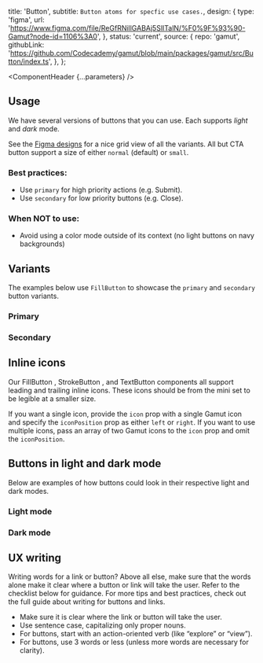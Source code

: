 


  title: 'Button',
  subtitle: `Button atoms for specfic use cases.`,
  design: {
    type: 'figma',
    url: 'https://www.figma.com/file/ReGfRNillGABAj5SlITalN/%F0%9F%93%90-Gamut?node-id=1106%3A0',
  },
  status: 'current',
  source: {
    repo: 'gamut',
    githubLink:
      'https://github.com/Codecademy/gamut/blob/main/packages/gamut/src/Button/index.ts',
  },
};

<Meta of={ButtonStories} />

<ComponentHeader {...parameters} />

## Usage

We have several versions of buttons that you can use.
Each supports _light_ and _dark_ mode.

See the [Figma designs](https://www.figma.com/file/ReGfRNillGABAj5SlITalN/%F0%9F%93%90-Gamut?node-id=1106%3A0) for a nice grid view of all the variants.
All but CTA button support a size of either `normal` (default) or `small`.

### Best practices:

- Use `primary` for high priority actions (e.g. Submit).
- Use `secondary` for low priority buttons (e.g. Close).

### When NOT to use:

- Avoid using a color mode outside of its context (no light buttons on navy backgrounds)

## Variants

The examples below use `FillButton` to showcase the `primary` and `secondary` button variants.

### Primary

<Canvas of={ButtonStories.Primary} />

### Secondary

<Canvas of={ButtonStories.Secondary} />

## Inline icons

Our <LinkTo id="Atoms/Buttons/FillButton">FillButton </LinkTo>, <LinkTo id="Atoms/Buttons/StrokeButton">StrokeButton </LinkTo>, and <LinkTo id="Atoms/Buttons/TextButton">TextButton</LinkTo> components all support leading and trailing inline icons. These icons should be from the mini set to be legible at a smaller size.

If you want a single icon, provide the `icon` prop with a single Gamut icon and specify the `iconPosition` prop as either `left` or `right`. If you want to use multiple icons, pass an array of two Gamut icons to the `icon` prop and omit the `iconPosition`.

<Canvas of={ButtonStories.InlineIcons} />

## Buttons in light and dark mode

Below are examples of how buttons could look in their respective light and dark modes.

### Light mode

<Canvas of={ButtonStories.ButtonsLightMode} />

### Dark mode

<Canvas of={ButtonStories.ButtonsDarkMode} />

## UX writing

Writing words for a link or button? Above all else, make sure that the words alone make it clear where a button or link will take the user. Refer to the checklist below for guidance. For more tips and best practices, check out the full guide about <LinkTo id="ux-writing-component-guidelines-buttons-and-links--page">writing for buttons and links</LinkTo>.

- Make sure it is clear where the link or button will take the user.
- Use sentence case, capitalizing only proper nouns.
- For buttons, start with an action-oriented verb (like “explore” or “view”).
- For buttons, use 3 words or less (unless more words are necessary for clarity).
